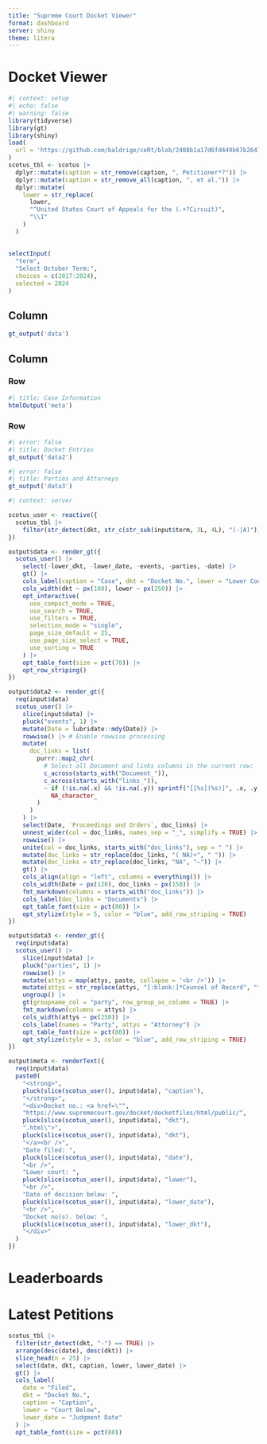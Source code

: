 ```yaml
---
title: "Supreme Court Docket Viewer"
format: dashboard
server: shiny
theme: litera
---
```


# Docket Viewer

```r
#| context: setup
#| echo: false
#| warning: false
library(tidyverse)
library(gt)
library(shiny)
load(
  url = 'https://github.com/baldrige/ceRt/blob/2408b1a17d6fd449b67b2647c7739a0d35cc7607/data/scotus.rda'
)
scotus_tbl <- scotus |>
  dplyr::mutate(caption = str_remove(caption, ", Petitioner*?")) |>
  dplyr::mutate(caption = str_remove_all(caption, ", et al.")) |>
  dplyr::mutate(
    lower = str_replace(
      lower,
      "^United States Court of Appeals for the (.+?Circuit)",
      "\\1"
    )
  )
```

## {.sidebar}

```r
selectInput(
  "term",
  "Select October Term:",
  choices = c(2017:2024),
  selected = 2024
)
```

## Column

```r
gt_output('data')
```

## Column

### Row {height=30%}

```r
#| title: Case Information
htmlOutput('meta')
```

### Row {.tabset height=70%}

```r
#| error: false
#| title: Docket Entries
gt_output('data2')
```

```r
#| error: false
#| title: Parties and Attorneys
gt_output('data3')
```

```r
#| context: server

scotus_user <- reactive({
  scotus_tbl |>
    filter(str_detect(dkt, str_c(str_sub(input$term, 3L, 4L), "(-|A)")) == TRUE)
})

output$data <- render_gt({
  scotus_user() |>
    select(-lower_dkt, -lower_date, -events, -parties, -date) |>
    gt() |>
    cols_label(caption = "Case", dkt = "Docket No.", lower = "Lower Court") |>
    cols_width(dkt ~ px(100), lower ~ px(250)) |>
    opt_interactive(
      use_compact_mode = TRUE,
      use_search = TRUE,
      use_filters = TRUE,
      selection_mode = "single",
      page_size_default = 25,
      use_page_size_select = TRUE,
      use_sorting = TRUE
    ) |>
    opt_table_font(size = pct(70)) |>
    opt_row_striping()
})

output$data2 <- render_gt({
  req(input$data)
  scotus_user() |>
    slice(input$data) |>
    pluck("events", 1) |>
    mutate(Date = lubridate::mdy(Date)) |>
    rowwise() |> # Enable rowwise processing
    mutate(
      doc_links = list(
        purrr::map2_chr(
          # Select all Document and links columns in the current row:
          c_across(starts_with("Document_")),
          c_across(starts_with("links_")),
          ~ if (!is.na(.x) && !is.na(.y)) sprintf("[[%s](%s)]", .x, .y) else
            NA_character_
        )
      )
    ) |>
    select(Date, `Proceedings and Orders`, doc_links) |>
    unnest_wider(col = doc_links, names_sep = "_", simplify = TRUE) |>
    rowwise() |>
    unite(col = doc_links, starts_with("doc_links"), sep = " ") |>
    mutate(doc_links = str_replace(doc_links, "( NA)+", " ")) |>
    mutate(doc_links = str_replace(doc_links, "NA", "–")) |>
    gt() |>
    cols_align(align = "left", columns = everything()) |>
    cols_width(Date ~ px(120), doc_links ~ px(150)) |>
    fmt_markdown(columns = starts_with("doc_links")) |>
    cols_label(doc_links = "Documents") |>
    opt_table_font(size = pct(80)) |>
    opt_stylize(style = 5, color = "blue", add_row_striping = TRUE)
})

output$data3 <- render_gt({
  req(input$data)
  scotus_user() |>
    slice(input$data) |>
    pluck("parties", 1) |>
    rowwise() |>
    mutate(attys = map(attys, paste, collapse = '<br />')) |>
    mutate(attys = str_replace(attys, "[:blank:]*Counsel of Record", "*")) |>
    ungroup() |>
    gt(groupname_col = "party", row_group_as_column = TRUE) |>
    fmt_markdown(columns = attys) |>
    cols_width(attys ~ px(250)) |>
    cols_label(names = "Party", attys = "Attorney") |>
    opt_table_font(size = pct(80)) |>
    opt_stylize(style = 3, color = "blue", add_row_striping = TRUE)
})

output$meta <- renderText({
  req(input$data)
  paste0(
    "<strong>",
    pluck(slice(scotus_user(), input$data), "caption"),
    "</strong>",
    "<div>Docket no.: <a href=\"",
    "https://www.supremecourt.gov/docket/docketfiles/html/public/",
    pluck(slice(scotus_user(), input$data), "dkt"),
    ".html\">",
    pluck(slice(scotus_user(), input$data), "dkt"),
    "</a><br />",
    "Date filed: ",
    pluck(slice(scotus_user(), input$data), "date"),
    "<br />",
    "Lower court: ",
    pluck(slice(scotus_user(), input$data), "lower"),
    "<br />",
    "Date of decision below: ",
    pluck(slice(scotus_user(), input$data), "lower_date"),
    "<br />",
    "Docket no(s). below: ",
    pluck(slice(scotus_user(), input$data), "lower_dkt"),
    "</div>"
  )
})

```

# Leaderboards


# Latest Petitions


```r
scotus_tbl |>
  filter(str_detect(dkt, "-") == TRUE) |>
  arrange(desc(date), desc(dkt)) |>
  slice_head(n = 25) |>
  select(date, dkt, caption, lower, lower_date) |>
  gt() |>
  cols_label(
    date = "Filed",
    dkt = "Docket No.",
    caption = "Caption",
    lower = "Court Below",
    lower_date = "Judgment Date"
  ) |>
  opt_table_font(size = pct(80))
```